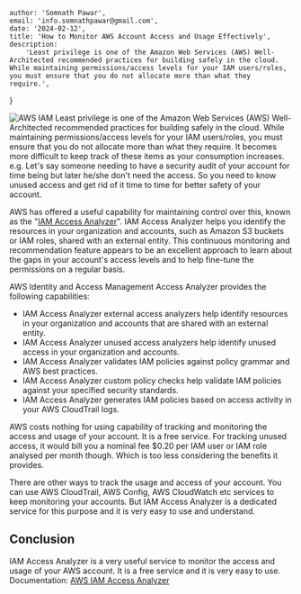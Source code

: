 
    author: 'Somnath Pawar',
    email: 'info.somnathpawar@gmail.com',
    date: '2024-02-12',
    title: 'How to Monitor AWS Account Access and Usage Effectively',
    description:
        'Least privilege is one of the Amazon Web Services (AWS) Well-Architected recommended practices for building safely in the cloud. While maintaining permissions/access levels for your IAM users/roles, you must ensure that you do not allocate more than what they require.',
}


<Image src={ImageAWSIam} alt="AWS IAM" />
Least privilege is one of the Amazon Web Services (AWS) Well-Architected recommended practices for building safely in the cloud.
While maintaining permissions/access levels for your IAM users/roles, you must ensure that you do not allocate more than what they require.
It becomes more difficult to keep track of these items as your consumption increases. e.g. Let's say someone needing to have a security audit of your account for time being but later he/she don't need the access. So you need to know unused access and get rid of it time to time for better safety of your account.

AWS has offered a useful capability for maintaining control over this, known as the "[IAM Access Analyzer](https://aws.amazon.com/iam/access-analyzer/)". IAM Access Analyzer helps you
identify the resources in your organization and accounts, such as Amazon S3 buckets or IAM roles, shared with an external entity.
This continuous monitoring and recommendation feature appears to be an excellent approach to learn about the gaps in your account's
access levels and to help fine-tune the permissions on a regular basis.

AWS Identity and Access Management Access Analyzer provides the following capabilities:
- IAM Access Analyzer external access analyzers help identify resources in your organization and accounts that are shared with an external entity.
- IAM Access Analyzer unused access analyzers help identify unused access in your organization and accounts.
- IAM Access Analyzer validates IAM policies against policy grammar and AWS best practices.
- IAM Access Analyzer custom policy checks help validate IAM policies against your specified security standards.
- IAM Access Analyzer generates IAM policies based on access activity in your AWS CloudTrail logs.

AWS costs nothing for using capability of tracking and monitoring the access and usage of your account. It is a free service. For tracking
unused access, it would bill you a nominal fee $0.20 per IAM user or IAM role analysed per month though. Which is too less considering the benefits it provides.

There are other ways to track the usage and access of your account. You can use AWS CloudTrail, AWS Config, AWS CloudWatch etc services to keep
monitoring your accounts. But IAM Access Analyzer is a dedicated service for this purpose and it is very easy to use and understand.

## Conclusion
IAM Access Analyzer is a very useful service to monitor the access and usage of your AWS account. It is a free service and it is very easy to use.<br/>
Documentation: [AWS IAM Access Analyzer](https://docs.aws.amazon.com/IAM/latest/UserGuide/what-is-access-analyzer.html)

